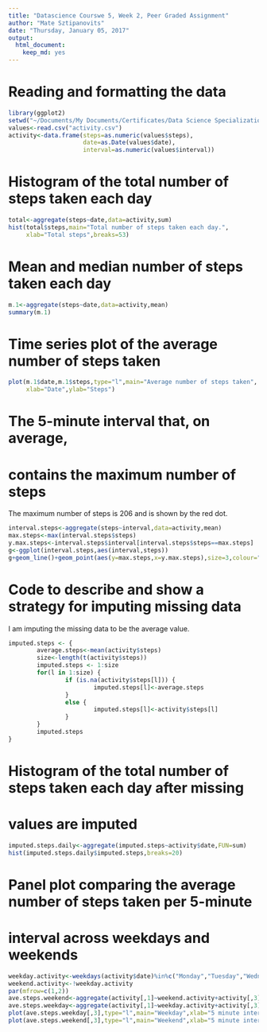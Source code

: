 ---
title: "Datascience Courswe 5, Week 2, Peer Graded Assignment"
author: "Mate Sztipanovits"
date: "Thursday, January 05, 2017"
output:
  html_document:
    keep_md: yes
---

# Reading and formatting the data
```{r echo=TRUE}
library(ggplot2)
setwd("~/Documents/My Documents/Certificates/Data Science Specialization/Course 5 - Reproducible Research/course-project-1")
values<-read.csv("activity.csv")
activity<-data.frame(steps=as.numeric(values$steps),
                     date=as.Date(values$date),
                     interval=as.numeric(values$interval))
```

# Histogram of the total number of steps taken each day
```{r echo=TRUE}
total<-aggregate(steps~date,data=activity,sum)
hist(total$steps,main="Total number of steps taken each day.",
     xlab="Total steps",breaks=53)
```

# Mean and median number of steps taken each day
```{r echo=TRUE}
m.1<-aggregate(steps~date,data=activity,mean)
summary(m.1)
```

# Time series plot of the average number of steps taken
```{r echo=TRUE}
plot(m.1$date,m.1$steps,type="l",main="Average number of steps taken",
     xlab="Date",ylab="Steps")
```

# The 5-minute interval that, on average, 
# contains the maximum number of steps

The maximum number of steps is 206 and is shown by the red dot.

```{r echo=TRUE}
interval.steps<-aggregate(steps~interval,data=activity,mean)
max.steps<-max(interval.steps$steps)
y.max.steps<-interval.steps$interval[interval.steps$steps==max.steps]
g<-ggplot(interval.steps,aes(interval,steps))
g+geom_line()+geom_point(aes(y=max.steps,x=y.max.steps),size=3,colour="red")
```

# Code to describe and show a strategy for imputing missing data

I am imputing the missing data to be the average value. 

```{r echo=TRUE}
imputed.steps <- {
        average.steps<-mean(activity$steps)
        size<-length(t(activity$steps))
        imputed.steps <- 1:size
        for(l in 1:size) {
                if (is.na(activity$steps[l])) {
                        imputed.steps[l]<-average.steps
                }
                else {
                        imputed.steps[l]<-activity$steps[l]
                }
        }
        imputed.steps
}
```

# Histogram of the total number of steps taken each day after missing
# values are imputed
```{r echo=TRUE}
imputed.steps.daily<-aggregate(imputed.steps~activity$date,FUN=sum)
hist(imputed.steps.daily$imputed.steps,breaks=20)
```

# Panel plot comparing the average number of steps taken per 5-minute 
# interval across weekdays and weekends
```{r echo=TRUE}
weekday.activity<-weekdays(activity$date)%in%c("Monday","Tuesday","Wednesday","Thursday","Friday")
weekend.activity<-!weekday.activity
par(mfrow=c(1,2))
ave.steps.weekend<-aggregate(activity[,1]~weekend.activity+activity[,3],FUN=mean)
ave.steps.weekday<-aggregate(activity[,1]~weekday.activity+activity[,3],FUN=mean)
plot(ave.steps.weekday[,3],type="l",main="Weekday",xlab="5 minute intervals",ylab="Average steps")
plot(ave.steps.weekend[,3],type="l",main="Weekend",xlab="5 minute intervals",ylab="")
```
